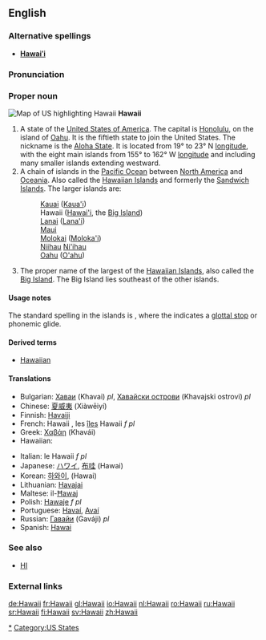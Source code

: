 {{see|Hawaiʻi}}
==English==

===Alternative spellings===
*'''[[Hawaiʻi]]'''

===Pronunciation===
{{rfap}}

===Proper noun===
[[Image:Map of USA highlighting Hawaii.png|thumb|right|Map of US highlighting Hawaii]]
'''Hawaii'''

# A state of the [[United States of America]]. The capital is [[Honolulu]], on the island of [[Oahu]]. It is the fiftieth state to join the United States. The nickname is the [[Aloha State]]. It is located from 19° to 23° N [[longitude]], with the eight main islands from 155° to 162° W [[longitude]] and including many smaller islands extending westward.
# A chain of islands in the [[Pacific Ocean]] between [[North America]] and [[Oceania]]. Also called the [[Hawaiian Islands]] and formerly the [[Sandwich Islands]]. The larger islands are:
#:[[Kauai]] ([[Kaua'i]])
#:Hawaii ([[Hawai'i]], the [[Big Island]])
#:[[Lanai]] ([[Lana'i]])
#:[[Maui]]
#:[[Molokai]] ([[Moloka'i]])
#:[[Niihau]] [[Ni'ihau]]
#:[[Oahu]] ([[O'ahu]])
# The proper name of the largest of the [[Hawaiian Islands]], also called the [[Big Island]]. The Big Island lies southeast of the other islands.

====Usage notes====
The standard spelling in the islands is '''{{unicode|Hawaiʻi}}''', where the {{unicode|ʻ}} indicates a [[glottal stop]] or phonemic glide.

{{rfe}}

====Derived terms====
*[[Hawaiian]]

====Translations====
{{top}}
*Bulgarian: [[Хаваи]] (Khavai) ''pl'', [[Хавайски острови]] (Khavajski ostrovi) ''pl''
*Chinese: [[夏威夷]] (Xiàwēiyí)
*Finnish: [[Havaiji]]
*French: Hawaii {{m}}, les [[îles]] Hawaii ''f pl''
*Greek: [[Χαβάη]] (Khavái)
*Hawaiian: {{unicode|[[Hawaiʻi]]}}
{{mid}}
*Italian: le Hawaii ''f pl''
*Japanese: [[ハワイ]], [[布哇]] (Hawai)
*Korean: [[하와이]], (Hawai)
*Lithuanian: [[Havajai]]
*Maltese: il-[[Ħawaj]]
*Polish: [[Hawaje]] ''f pl''
*Portuguese: [[Havaí]], [[Avaí]] {{m}}
*Russian: [[Гавайи]] (Gaváji) ''pl''
*Spanish: [[Hawai]]
{{bottom}}

===See also===
*[[HI]]

===External links===
{{pedialite}}

[[Category:Hawaii|*]]
[[Category:US States]]

[[de:Hawaii]]
[[fr:Hawaii]]
[[gl:Hawaii]]
[[io:Hawaii]]
[[nl:Hawaii]]
[[ro:Hawaii]]
[[ru:Hawaii]]
[[sr:Hawaii]]
[[fi:Hawaii]]
[[sv:Hawaii]]
[[zh:Hawaii]]